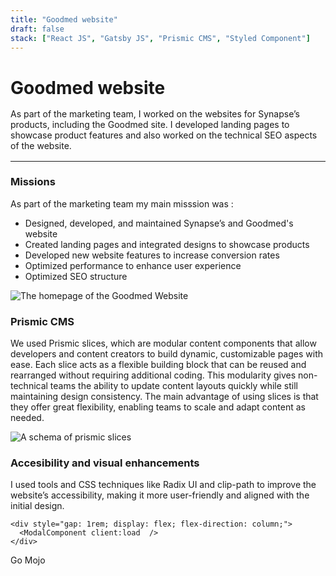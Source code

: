 ```yaml
---
title: "Goodmed website"
draft: false
stack: ["React JS", "Gatsby JS", "Prismic CMS", "Styled Component"]
---
```




<h1 data-animate style="--stagger: 2; margin-bottom: 1rem">Goodmed website</h1>

<p class="intro" data-animate style="--stagger: 2; margin-bottom: 1rem">As part of the marketing team, I worked on the websites for Synapse’s
  products, including the Goodmed site. I developed landing pages to showcase
  product features and also worked on the technical SEO aspects of the website.</p>
<Tags tags={frontmatter.stack} />
<hr data-animate style="--stagger: 2" />

<div class="container" data-animate style="--stagger: 3">

<section>
<h3>Missions</h3>
<p>As part of the marketing team my main misssion was :</p>
<ul class="list-style-active">
  <li>Designed, developed, and maintained Synapse’s and Goodmed's website</li>
  <li>Created landing pages and integrated designs to showcase products</li>
  <li>Developed new website features to increase conversion rates</li>
  <li>Optimized performance to enhance user experience</li>
  <li>Optimized SEO structure</li>
</ul>
<Card caption="The homepage of the Goodmed Website">
  <div class="card-wrapper">
      <Image
          src={goodmedWebsite}
          class="img-shadow"
          alt="The homepage of the Goodmed Website"
      />
  </div>
</Card>
  </section>
  <section>
    <h3>Prismic CMS</h3>
    <p>We used Prismic slices, which are modular content components that allow developers and content creators to build dynamic, customizable pages with ease.
      Each slice acts as a flexible building block that can be reused and rearranged without requiring additional coding. This modularity gives non-technical teams the ability to update content layouts quickly while still maintaining design consistency.
      The main advantage of using slices is that they offer great flexibility, enabling teams to scale and adapt content as needed.</p>
    <Card caption="A schema of prismic slices">
      <div class="card-wrapper">
        <Image
          src={prismicSlice}
          class="img-shadow"
          alt="A schema of prismic slices"
        />
      </div>
    </Card>

  </section>

  <section>
    <h3>Accesibility and visual enhancements</h3>
    <p>I used tools and CSS techniques like Radix UI and clip-path to improve the website’s accessibility, making it more user-friendly and aligned with the initial design.</p>

    <div style="gap: 1rem; display: flex; flex-direction: column;">
      <ModalComponent client:load  />
    </div>

  </section>
  <NextLink to="/gomojo" stagger={3}>
    Go Mojo
  </NextLink>
</div>

